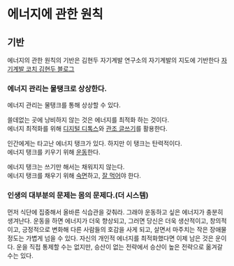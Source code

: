 # 에너지에 관한 원칙

## 기반
에너지의 관한 원칙의 기반은 김현두 자기계발 연구소의 자기계발의 지도에 기반한다
[자기계발 코치 김현두 블로그](https://blog.naver.com/kimhyeondoo)

### 에너지 관리는 물탱크로 상상한다.

에너지 관리는 물탱크를 통해 상상할 수 있다.

쓸데없는 곳에 낭비하지 않는 것은 에너지를 최적화 하는 것이다.\
에너지 최적화를 위해 [디지털 디톡스](/life/energy/1/1)와 [관조 글쓰기](/life/energy/1/2)를 활용한다.

인간에게는 타고난 에너지 탱크가 있다. 하지만 이 탱크는 탄력적이다.\
에너지 탱크를 키우기 위해 [운동](/life/energy/2/1)한다.

에너지 탱크는 쓰기만 해서는 채워지지 않는다.\
에너지 탱크를 채우기 위해 [숙면](/life/energy/3/1)하고, [잘 먹어](/life/energy/3/2)야 한다.

### 인생의 대부분의 문제는 몸의 문제다.(더 시스템)

먼저 식단에 집중해서 올바른 식습관을 갖춰라. 그래야 운동하고 싶은 에너지가 충분히 생겨난다. 운동을 하면 에너지가 더욱 향상되고, 그러면 당신은 더욱 생산적이고, 창의적이고, 긍정적으로 변화해 다른 사람들의 호감을 사게 되고, 살면서 마주치는 작은 장애물 정도는 가볍게 넘을 수 있다. 자신의 개인적 에너지를 최적화했다면 이제 남은 것은 운이다. 운을 직접 통제할 수는 없지만, 승산이 없는 전략에서 승산이 높은 전략으로 옮겨갈 수는 있다.